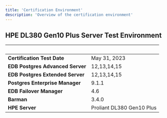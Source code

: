 ```yaml
---
title: 'Certification Environment'
description: 'Overview of the certification environment'
---
```


## HPE DL380 Gen10 Plus Server Test Environment
|  &nbsp;    | &nbsp; |
| ----------- | ----------- |
| **Certification Test Date**      |   May 31, 2023       |
| **EDB Postgres Advanced Server**  |  12,13,14,15     |
| **EDB Postgres Extended Server**  |  12,13,14,15     |
| **Postgres Enterprise Manager**      |  9.1.1      |
| **EDB Failover Manager**      |  4.6      |
| **Barman**      |  3.4.0      |
| **HPE Server**  |  Proliant DL380 Gen10 Plus    |